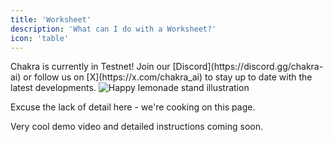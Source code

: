 ```yaml
---
title: 'Worksheet'
description: 'What can I do with a Worksheet?'
icon: 'table'
---
```


<Note>
  Chakra is currently in Testnet! Join our
  [Discord](https://discord.gg/chakra-ai) or follow us on
  [X](https://x.com/chakra_ai) to stay up to date with the latest developments.
</Note>
<img src='/images/cooking.webp' alt='Happy lemonade stand illustration' />
<p className='text-sm text-center italic'>
  Excuse the lack of detail here - we're cooking on this page.
</p>

Very cool demo video and detailed instructions coming soon.
